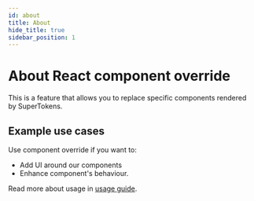 ```yaml
---
id: about
title: About
hide_title: true
sidebar_position: 1
---
```


# About React component override

This is a feature that allows you to replace specific components rendered by SuperTokens.

## Example use cases
Use component override if you want to:
- Add UI around our components
- Enhance component's behaviour.

Read more about usage in [usage guide](./usage).
